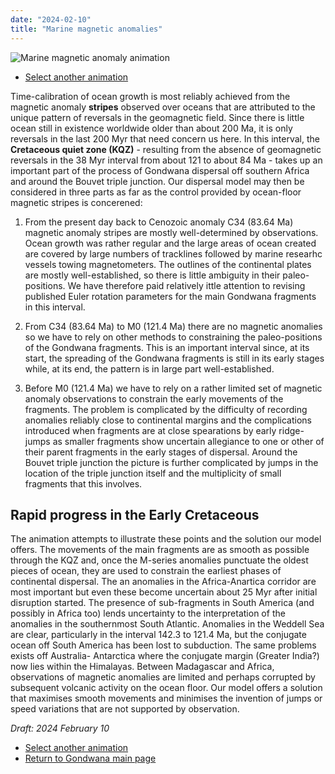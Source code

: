```yaml
---
date: "2024-02-10"
title: "Marine magnetic anomalies"
---
```


![Marine magnetic anomaly animation](http://www.reeves.nl/upload/KQZ.gif)

 * [Select another animation](../animations)

Time-calibration of ocean growth is most reliably achieved from the magnetic anomaly **stripes** observed over oceans that are attributed to the unique pattern of 
reversals in the geomagnetic field. Since there is little ocean still in existence worldwide older than about 200 Ma, it is only reversals in the last 200 Myr that 
need concern us here. In this interval, the **Cretaceous quiet zone (KQZ)** - resulting from the absence of geomagnetic reversals in the 38 Myr interval from about 
121 to about 84 Ma - takes up an important part of the process of Gondwana dispersal off southern Africa and around the Bouvet triple junction. Our dispersal model 
may then be considered in three parts as far as the control provided by ocean-floor magnetic stripes is concerened:

1. From the present day back to Cenozoic anomaly C34 (83.64 Ma) magnetic anomaly stripes are mostly well-determined by observations.  Ocean growth was rather regular
and the large areas of ocean created are covered by large numbers of tracklines followed by marine researhc vessels towing magnetometers. The outlines of the
continental plates are mostly well-established, so there is little ambiguity in their paleo-positions.  We have therefore paid relatively ittle attention to revising
published Euler rotation parameters for the main Gondwana fragments in this interval.

2. From C34 (83.64 Ma) to M0 (121.4 Ma) there are no magnetic anomalies so we have to rely on other methods to constraining the paleo-positions of the Gondwana
fragments. This is an important interval since, at its start, the spreading of the Gondwana fragments is still in its early stages while, at its end, the pattern
is in large part well-established.

4. Before M0 (121.4 Ma) we have to rely on a rather limited set of magnetic anomaly observations to constrain the early movements of the fragments. The problem is
complicated by the difficulty of recording anomalies reliably close to continental margins and the complications introduced when fragments are at close spearations
by early ridge-jumps as smaller fragments show uncertain allegiance to one or other of their parent fragments in the early stages of dispersal. Around the Bouvet
triple junction the picture is further complicated by jumps in the location of the triple junction itself and the multiplicity of small fragments that this involves.

## Rapid progress in the Early Cretaceous

The animation attempts to illustrate these points and the solution our model offers. The movements of the main fragments are as smooth as possible through the KQZ and, 
once the M-series anomalies punctuate the oldest pieces of ocean, they are used to constrain the earliest phases of continental dispersal.  The an anomalies in the 
Africa-Anartica corridor are most important but even these become uncertain about 25 Myr after initial disruption started.  The presence of sub-fragments in South 
America (and possibly in Africa too) lends uncertainty to the interpretation of the anomalies in the southernmost South Atlantic. Anomalies in the Weddell Sea are 
clear, particularly in the interval 142.3 to 121.4 Ma, but the conjugate ocean off South America has been lost to subduction. The same problems exists off Australia-
Antarctica where the conjugate margin (Greater India?) now lies within the Himalayas.  Between Madagascar and Africa, observations of magnetic anomalies are limited 
and perhaps corrupted by subsequent volcanic activity on the ocean floor.  Our model offers a solution that maximises smooth movements and minimises the invention of 
jumps or speed variations that are not supported by observation.
 
 *Draft: 2024 February 10*
 
 
 * [Select another animation](../animations)
 * [Return to Gondwana main page](../../gondwana)
